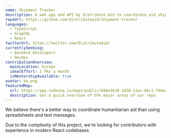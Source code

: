 ```yaml
---
name: Shipment Tracker
description: A web app and API by Distribute Aid to coordinate aid shipments around the world
repoUrl: https://github.com/distributeaid/shipment-tracker
languages:
  - TypeScript
  - GraphQL
  - React
twitterUrl: https://twitter.com/DistributeAid/
currentlySeeking:
  - Backend Developers
  - DevOps
contributionOverview:
  mainLocation: Europe
  idealEffort: 2 PRs a month
  isMentorshipAvailable: true
avatar: da.png
featuredMap:
  url: https://app.codesee.io/maps/public/848e3630-1650-11ec-8bc1-7d4a4822cc27
  description: Get a quick overview of the major areas of our repo
---
```


<Overview>

We believe there's a better way to coordinate humanitarian aid than using spreadsheets and text messages.

</Overview>

<Contributing>

Due to the complexity of this project, we're looking for contributors with experience in modern React codebases.

</Contributing>
